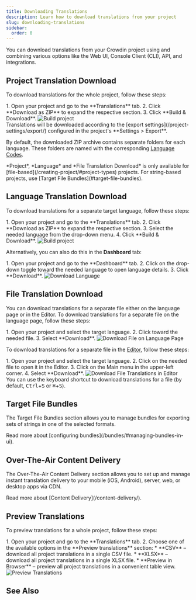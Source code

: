 ```yaml
---
title: Downloading Translations
description: Learn how to download translations from your project
slug: downloading-translations
sidebar:
  order: 0
---
```



You can download translations from your Crowdin project using and combining various options like the Web UI, Console Client (CLI), API, and integrations.

## Project Translation Download

To download translations for the whole project, follow these steps:

<Steps>
  1. Open your project and go to the **Translations** tab.
  2. Click **Download as ZIP** to expand the respective section.
  3. Click **Build & Download**. <Image src={buildProject} alt="Build project" />
</Steps>

<Aside>
  Translations will be downloaded according to the [export settings](/project-settings/export/) configured in the project's **Settings > Export**.
</Aside>

By default, the downloaded ZIP archive contains separate folders for each language. These folders are named with the corresponding [Language Codes](/developer/language-codes/).

<Aside type="caution" title="Limitations">
  *Project*, *Language* and *File Translation Download* is only available for [file-based](/creating-project/#project-types) projects. For string-based projects, use [Target File Bundles](#target-file-bundles).
</Aside>

## Language Translation Download

To download translations for a separate target language, follow these steps:

<Steps>
  1. Open your project and go to the **Translations** tab.
  2. Click **Download as ZIP** to expand the respective section.
  3. Select the needed language from the drop-down menu.
  4. Click **Build & Download**. <Image src={buildProject} alt="Build project" />
</Steps>

Alternatively, you can also do this in the **Dashboard** tab:

<Steps>
  1. Open your project and go to the **Dashboard** tab.
  2. Click on the drop-down toggle toward the needed language to open language details.
  3. Click **Download**. <Image src={downloadLanguage} alt="Download Language" />
</Steps>

## File Translation Download

You can download translations for a separate file either on the language page or in the Editor. To download translations for a separate file on the language page, follow these steps:

<Steps>
  1. Open your project and select the target language.
  2. Click <Icon name="mdi:dots-horizontal" class="inline-icon" /> toward the needed file.
  3. Select **Download**. <Image src={downloadFileLanguagePage} alt="Download File on Language Page" />
</Steps>

To download translations for a separate file in the [Editor](/online-editor/), follow these steps:

<Steps>
  1. Open your project and select the target language.
  2. Click on the needed file to open it in the Editor.
  3. Click on the Main menu <Icon name="mdi:menu" class="inline-icon"/> in the upper-left corner.
  4. Select **Download**. <Image src={downloadFileEditor} alt="Download File Translations in Editor" />
</Steps>

<Aside type="tip">
  You can use the keyboard shortcut to download translations for a file (by default, <kbd>Ctrl</kbd>+<kbd>S</kbd> or <kbd>⌘</kbd>+<kbd>S</kbd>).
</Aside>

## Target File Bundles

The Target File Bundles section allows you to manage bundles for exporting sets of strings in one of the selected formats.

<ReadMore>
  Read more about [configuring bundles](/bundles/#managing-bundles-in-ui).
</ReadMore>

## Over-The-Air Content Delivery

The Over-The-Air Content Delivery section allows you to set up and manage instant translation delivery to your mobile (iOS, Android), server, web, or desktop apps via CDN.

<ReadMore>
  Read more about [Content Delivery](/content-delivery/).
</ReadMore>

## Preview Translations

To preview translations for a whole project, follow these steps:

<Steps>
  1. Open your project and go to the **Translations** tab.
  2. Choose one of the available options in the **Preview translations** section:
     * **CSV** &ndash; download all project translations in a single CSV file.
     * **XLSX** &ndash; download all project translations in a single XLSX file.
     * **Preview in Browser** &ndash; preview all project translations in a convenient table view.
</Steps>

<Image src={previewTranslations} alt="Preview Translations" />

## See Also

<LinkCard
  title="Integrations"
  href="/integrations/"
/>

<CardGrid>
  <LinkCard
    title="Console Client (CLI)"
    href="https://crowdin.github.io/crowdin-cli/"
    target="_blank"
  />
  <LinkCard
    title="API"
    href="/developer/api/"
    target="_blank"
  />
</CardGrid>
